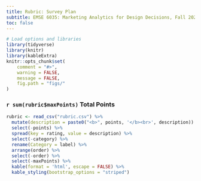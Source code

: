 ```yaml
---
title: Rubric: Survey Plan
subtitle: EMSE 6035: Marketing Analytics for Design Decisions, Fall 2022
toc: false
---
```


```r
# Load options and libraries
library(tidyverse)
library(knitr)
library(kableExtra)
knitr::opts_chunk$set(
    comment = "#>",
    warning = FALSE,
    message = FALSE,
    fig.path = "figs/"
)
```

### `r sum(rubric$maxPoints)` Total Points

```r
rubric <- read_csv("rubric.csv") %>%
  mutate(description = paste0("<b>", points, '</b><br>', description)) %>%
  select(-points) %>%
  spread(key = rating, value = description) %>%
  select(-category) %>%
  rename(Category = label) %>%
  arrange(order) %>%
  select(-order) %>%
  select(-maxPoints) %>%
  kable(format = 'html', escape = FALSE) %>%
  kable_styling(bootstrap_options = "striped")
```

